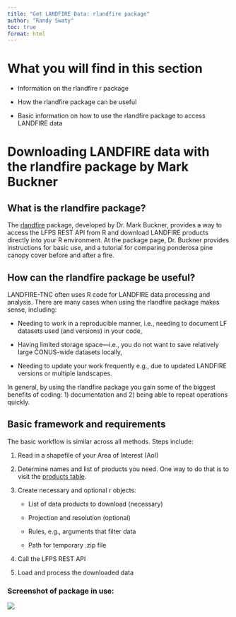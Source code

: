 ---
title: "Get LANDFIRE Data: rlandfire package"
author: "Randy Swaty"
toc: true
format: html
---

# What you will find in this section

-   Information on the rlandfire r package

-   How the rlandfire package can be useful

-   Basic information on how to use the rlandfire package to access LANDFIRE data

# Downloading LANDFIRE data with the rlandfire package by Mark Buckner

## What is the rlandfire package?

The [rlandfire](https://github.com/bcknr/rlandfire) package, developed by Dr. Mark Buckner, provides a way to access the LFPS REST API from R and download LANDFIRE products directly into your R environment. At the package page, Dr. Buckner provides instructions for basic use, and a tutorial for comparing ponderosa pine canopy cover before and after a fire.

## How can the rlandfire package be useful?

LANDFIRE-TNC often uses R code for LANDFIRE data processing and analysis. There are many cases when using the rlandfire package makes sense, including:

-   Needing to work in a reproducible manner, i.e., needing to document LF datasets used (and versions) in your code,

-   Having limited storage space—i.e., you do not want to save relatively large CONUS-wide datasets locally,

-   Needing to update your work frequently e.g., due to updated LANDFIRE versions or multiple landscapes.

In general, by using the rlandfire package you gain some of the biggest benefits of coding: 1) documentation and 2) being able to repeat operations quickly.

## Basic framework and requirements

The basic workflow is similar across all methods. Steps include:

1.  Read in a shapefile of your Area of Interest (AoI)

2.  Determine names and list of products you need. One way to do that is to visit the [products table](https://lfps.usgs.gov/products).

3.  Create necessary and optional r objects:

    -   List of data products to download (necessary)

    -   Projection and resolution (optional)

    -   Rules, e.g., arguments that filter data

    -   Path for temporary .zip file

4.  Call the LFPS REST API

5.  Load and process the downloaded data

### Screenshot of package in use:

![](Images/rlandfire.png){fig-alt="An R Studio window showing the code for the rlandfire package with a small map in the bottom right corner."}


